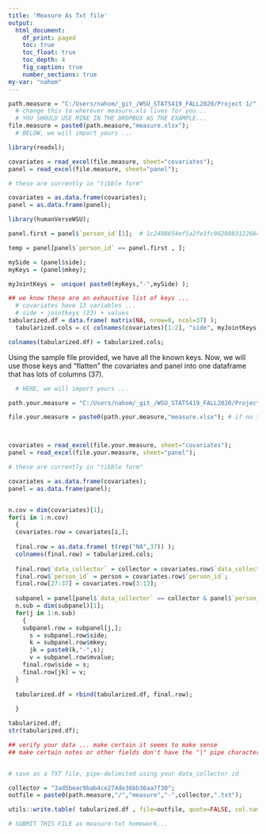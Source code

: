 ```yaml
---
title: 'Measure As Txt file'
output:
  html_document:
    df_print: paged
    toc: true
    toc_float: true
    toc_depth: 4
    fig_caption: true
    number_sections: true
my-var: "nahom" 
---
```


```r

path.measure = "C:/Users/nahom/_git_/WSU_STATS419_FALL2020/Project 1/";  
  # change this to wherever measure.xls lives for you...  
  # YOU SHOULD USE MINE IN THE DROPBOX AS THE EXAMPLE...
file.measure = paste0(path.measure,"measure.xlsx");
  # BELOW, we will import yours ...

library(readxl);

covariates = read_excel(file.measure, sheet="covariates");
panel = read_excel(file.measure, sheet="panel");

# these are currently in "tibble form"

covariates = as.data.frame(covariates);
panel = as.data.frame(panel);

library(humanVerseWSU);

panel.first = panel$`person_id`[1];  # 1c2408654ef5a2fe1fc962088312266c

temp = panel[panel$`person_id` == panel.first , ];

mySide = (panel$side);
myKeys = (panel$mkey);

myJointKeys =  unique( paste0(myKeys,"-",mySide) );

## we know these are an exhaustive list of keys ...
  # covariates have 13 variables ...
  # side + jointkeys (23) + values 
tabularized.df = data.frame( matrix(NA, nrow=0, ncol=37) );
  tabularized.cols = c( colnames(covariates)[1:2], "side", myJointKeys, colnames(covariates)[3:13]);

colnames(tabularized.df) = tabularized.cols;

```
Using the sample file provided, we have all the known keys.  Now, we will use those keys and "flatten" the covariates and panel into one dataframe that has lots of columns (37).

```r

  # HERE, we will import yours ...

path.your.measure = "C:/Users/nahom/_git_/WSU_STATS419_FALL2020/Project 1/";   # trailing slash or not?

file.your.measure = paste0(path.your.measure,"measure.xlsx"); # if no trailing slash, notice the "/"



covariates = read_excel(file.your.measure, sheet="covariates");
panel = read_excel(file.your.measure, sheet="panel");

# these are currently in "tibble form"

covariates = as.data.frame(covariates);
panel = as.data.frame(panel);


n.cov = dim(covariates)[1];
for(i in 1:n.cov)
  {
  covariates.row = covariates[i,];
  
  final.row = as.data.frame( t(rep("NA",37)) ); 
  colnames(final.row) = tabularized.cols;
  
  final.row$`data_collector` = collector = covariates.row$`data_collector`;
  final.row$`person_id` = person = covariates.row$`person_id`;
  final.row[27:37] = covariates.row[3:13];  
  
  subpanel = panel[panel$`data_collector` == collector & panel$`person_id`== person, ];
  n.sub = dim(subpanel)[1];
  for(j in 1:n.sub)
    {
    subpanel.row = subpanel[j,];
      s = subpanel.row$side;
      k = subpanel.row$mkey;
      jk = paste0(k,"-",s);
      v = subpanel.row$mvalue;
    final.row$side = s;
    final.row[jk] = v;
  }
  
  tabularized.df = rbind(tabularized.df, final.row);
  
  }

tabularized.df;
str(tabularized.df);

## verify your data ... make certain it seems to make sense
## make certain notes or other fields don't have the "|" pipe character


# save as a TXT file, pipe-delimited using your data_collector id

collector = "3ad5beac9bab4ce274de36bb36aa7f30";
outfile = paste0(path.measure,"/","measure","-",collector,".txt");

utils::write.table( tabularized.df , file=outfile, quote=FALSE, col.names=TRUE, row.names=FALSE, sep="|");

# SUBMIT THIS FILE as measure-txt homework...


```